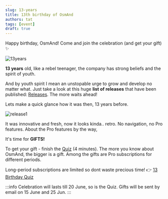 ```yaml
---
slug: 13-years
title: 13th birthday of OsmAnd
authors: tat
tags: [event] 
draft: true 
---
```



Happy birthday, OsmAnd! Come and join the celebration (and get your gift) ✨

![13years](./13_years.png)

<!--truncate-->

**13 years** old, like a rebel teenager, the company has strong beliefs and the spirit of youth.

And by youth spirit I mean an unstopable urge to grow and develop no matter what. Just take a look at this huge **list of releases** that have been published: [Releases](https://download.osmand.net/releases/). The more waits ahead!

Lets make a quick glance how it was then, 13 years before.

![release1](./osmandrelease1.png)

It was innovative and fresh, now it looks kinda.. retro. No navigation, no Pro features. About the Pro features by the way,

It's time for **GIFTS!**

To get your gift - finish the [Quiz](https://download.osmand.net/releases/) (4 minutes). The more you know about OsmAnd, the bigger is a gift. Among the gifts are Pro subscriptions for different periods. 

Long-period subscriptions are limited so dont waste precious time! 👉 [13 Birthday Quiz](https://download.osmand.net/releases/)

:::info
Celebration will lasts till 20 June, so is the Quiz. Gifts will be sent by email on 15 June and 25 Jun.
:::


<LinksSocial/>
<LinksTelegram/>
<AppleStore/>
<AndroidStore/>
